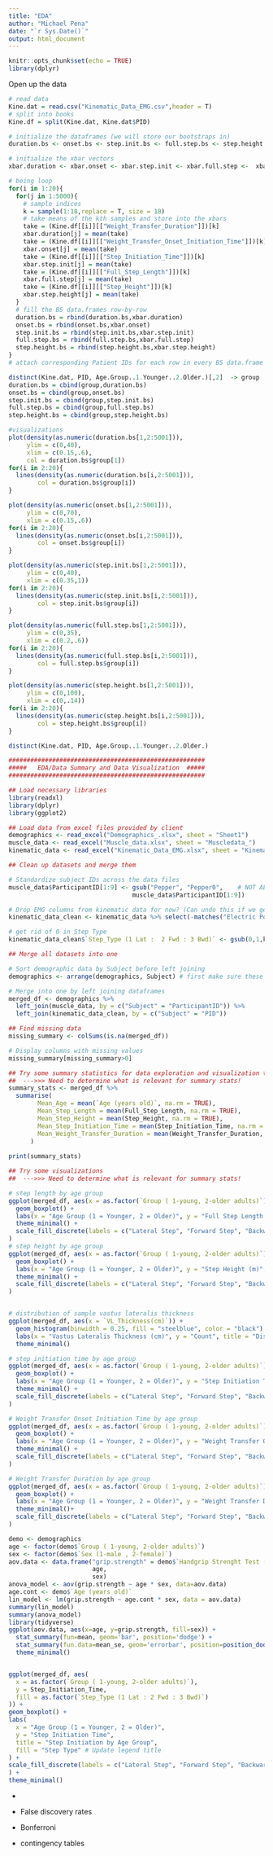 ```yaml
---
title: "EDA"
author: "Michael Pena"
date: "`r Sys.Date()`"
output: html_document
---
```


```r
knitr::opts_chunk$set(echo = TRUE)
library(dplyr)
```

Open up the data 

```r
# read data
Kine.dat = read.csv("Kinematic_Data_EMG.csv",header = T)
# split into books 
Kine.df = split(Kine.dat, Kine.dat$PID)

# initialize the dataframes (we will store our bootstraps in)
duration.bs <- onset.bs <- step.init.bs <- full.step.bs <- step.height.bs <-data.frame(NULL)

# initialize the xbar vectors
xbar.duration <- xbar.onset <- xbar.step.init <- xbar.full.step <-  xbar.step.height <- c()

# being loop
for(i in 1:20){
  for(j in 1:5000){
    # sample indices
    k = sample(1:18,replace = T, size = 18)
    # take means of the kth samples and store into the xbars
    take = (Kine.df[[i]][["Weight_Transfer_Duration"]])[k]
    xbar.duration[j] = mean(take)
    take = (Kine.df[[i]][["Weight_Transfer_Onset_Initiation_Time"]])[k]
    xbar.onset[j] = mean(take)
    take = (Kine.df[[i]][["Step_Initiation_Time"]])[k]
    xbar.step.init[j] = mean(take)
    take = (Kine.df[[i]][["Full_Step_Length"]])[k]
    xbar.full.step[j] = mean(take)
    take = (Kine.df[[i]][["Step_Height"]])[k]
    xbar.step.height[j] = mean(take)
  }
  # fill the BS data.frames row-by-row
  duration.bs = rbind(duration.bs,xbar.duration)
  onset.bs = rbind(onset.bs,xbar.onset)
  step.init.bs = rbind(step.init.bs,xbar.step.init)
  full.step.bs = rbind(full.step.bs,xbar.full.step)
  step.height.bs = rbind(step.height.bs,xbar.step.height)
}
# attach corresponding Patient IDs for each row in every BS data.frame

distinct(Kine.dat, PID, Age.Group..1.Younger..2.Older.)[,2]  -> group
duration.bs = cbind(group,duration.bs)
onset.bs = cbind(group,onset.bs)
step.init.bs = cbind(group,step.init.bs)
full.step.bs = cbind(group,full.step.bs)
step.height.bs = cbind(group,step.height.bs)
```


```r
#visualizations
plot(density(as.numeric(duration.bs[1,2:5001])),
     ylim = c(0,40),
     xlim = c(0.15,.6),
     col = duration.bs$group[1])
for(i in 2:20){
  lines(density(as.numeric(duration.bs[i,2:5001])),
        col = duration.bs$group[i])
}

plot(density(as.numeric(onset.bs[1,2:5001])),
     ylim = c(0,70),
     xlim = c(0.15,.6))
for(i in 2:20){
  lines(density(as.numeric(onset.bs[i,2:5001])),
        col = onset.bs$group[i])
}

plot(density(as.numeric(step.init.bs[1,2:5001])),
     ylim = c(0,40),
     xlim = c(0.35,1))
for(i in 2:20){
  lines(density(as.numeric(step.init.bs[i,2:5001])),
        col = step.init.bs$group[i])
}

plot(density(as.numeric(full.step.bs[1,2:5001])),
     ylim = c(0,35),
     xlim = c(0.2,.6))
for(i in 2:20){
  lines(density(as.numeric(full.step.bs[i,2:5001])),
        col = full.step.bs$group[i])
}

plot(density(as.numeric(step.height.bs[1,2:5001])),
     ylim = c(0,100),
     xlim = c(0,.14))
for(i in 2:20){
  lines(density(as.numeric(step.height.bs[i,2:5001])),
        col = step.height.bs$group[i])
}


```


```r
distinct(Kine.dat, PID, Age.Group..1.Younger..2.Older.)  
```

```r
######################################################
#####   EDA/Data Summary and Data Visualization  #####
######################################################

## Load necessary libraries
library(readxl)
library(dplyr)
library(ggplot2)

## Load data from excel files provided by client
demographics <- read_excel("Demographics_.xlsx", sheet = "Sheet1")
muscle_data <- read_excel("Muscle_data.xlsx", sheet = "Muscledata_")
kinematic_data <- read_excel("Kinematic_Data_EMG.xlsx", sheet = "Kinematic")
```


```r
## Clean up datasets and merge them

# Standardize subject IDs across the data files 
muscle_data$ParticipantID[1:9] <- gsub("Pepper", "Pepper0",    # NOT ALL NEED A LEADING 0
                                  muscle_data$ParticipantID[1:9])

# Drop EMG columns from kinematic data for now? (Can undo this if we get this data)
kinematic_data_clean <- kinematic_data %>% select(-matches("Electric Potential"))

# get rid of 0 in Step Type
kinematic_data_clean$`Step_Type (1 Lat :  2 Fwd : 3 Bwd)` <- gsub(0,1,kinematic_data_clean$`Step_Type (1 Lat :  2 Fwd : 3 Bwd)`)
```


```r
## Merge all datasets into one

# Sort demographic data by Subject before left joining
demographics <- arrange(demographics, Subject) # first make sure these are in order

# Merge into one by left joining dataframes
merged_df <- demographics %>% 
  left_join(muscle_data, by = c("Subject" = "ParticipantID")) %>%
  left_join(kinematic_data_clean, by = c("Subject" = "PID"))

## Find missing data
missing_summary <- colSums(is.na(merged_df))

# Display columns with missing values
missing_summary[missing_summary>0]
```


```r
## Try some summary statistics for data exploration and visualization to follow
##  --->>> Need to determine what is relevant for summary stats!
summary_stats <- merged_df %>%
  summarise(
        Mean_Age = mean(`Age (years old)`, na.rm = TRUE),
        Mean_Step_Length = mean(Full_Step_Length, na.rm = TRUE),
        Mean_Step_Height = mean(Step_Height, na.rm = TRUE),
        Mean_Step_Initiation_Time = mean(Step_Initiation_Time, na.rm = TRUE),
        Mean_Weight_Transfer_Duration = mean(Weight_Transfer_Duration, na.rm = TRUE)
      )
    
print(summary_stats)
```


```r
## Try some visualizations
##  --->>> Need to determine what is relevant for summary stats!

# step length by age group
ggplot(merged_df, aes(x = as.factor(`Group ( 1-young, 2-older adults)`), y = Full_Step_Length, fill = as.factor(`Step_Type (1 Lat :  2 Fwd : 3 Bwd)`))) +
  geom_boxplot() +
  labs(x = "Age Group (1 = Younger, 2 = Older)", y = "Full Step Length (m)", title = "Step Length by Age Group") +
  theme_minimal() +
  scale_fill_discrete(labels = c("Lateral Step", "Forward Step", "Backward Step") # Custom legend labels
) 
# step height by age group
ggplot(merged_df, aes(x = as.factor(`Group ( 1-young, 2-older adults)`), y = Step_Height, fill = as.factor(`Step_Type (1 Lat :  2 Fwd : 3 Bwd)`))) +
  geom_boxplot() +
  labs(x = "Age Group (1 = Younger, 2 = Older)", y = "Step Height (m)", title = "Step Height by Age Group") +
  theme_minimal() +
  scale_fill_discrete(labels = c("Lateral Step", "Forward Step", "Backward Step") # Custom legend labels
)


# distribution of sample vastus lateralis thickness
ggplot(merged_df, aes(x = `VL_Thickness(cm)`)) +
  geom_histogram(binwidth = 0.25, fill = "steelblue", color = "black") +
  labs(x = "Vastus Lateralis Thickness (cm)", y = "Count", title = "Distribution of VL Thickness") +
  theme_minimal()

# step initiation time by age group
ggplot(merged_df, aes(x = as.factor(`Group ( 1-young, 2-older adults)`) , y = Step_Initiation_Time, fill = as.factor(`Step_Type (1 Lat :  2 Fwd : 3 Bwd)`) )) +
  geom_boxplot() +
  labs(x = "Age Group (1 = Younger, 2 = Older)", y = "Step Initiation Time", title = "Step Initiation by Age Group") +
  theme_minimal() +
  scale_fill_discrete(labels = c("Lateral Step", "Forward Step", "Backward Step") # Custom legend labels
)

# Weight Transfer Onset Initiation Time by age group
ggplot(merged_df, aes(x = as.factor(`Group ( 1-young, 2-older adults)`), y = Weight_Transfer_Onset_Initiation_Time, fill = as.factor(`Step_Type (1 Lat :  2 Fwd : 3 Bwd)`))) +
  geom_boxplot() +
  labs(x = "Age Group (1 = Younger, 2 = Older)", y = "Weight Transfer Onset Initiation Time", title = "Weight Transfer Onset Initiation Time by Age Group") +
  theme_minimal() +
  scale_fill_discrete(labels = c("Lateral Step", "Forward Step", "Backward Step") # Custom legend labels
)

# Weight Transfer Duration by age group
ggplot(merged_df, aes(x = as.factor(`Group ( 1-young, 2-older adults)`), y = Weight_Transfer_Duration, fill = as.factor(`Step_Type (1 Lat :  2 Fwd : 3 Bwd)`))) +
  geom_boxplot() +
  labs(x = "Age Group (1 = Younger, 2 = Older)", y = "Weight Transfer Duration", title = "Weight Transfer Duration by Age Group") +
  theme_minimal()+
  scale_fill_discrete(labels = c("Lateral Step", "Forward Step", "Backward Step") # Custom legend labels
)
```


```r
demo <- demographics
age <- factor(demo$`Group ( 1-young, 2-older adults)`)
sex <- factor(demo$`Sex (1-male , 2-female)`)
aov.data <- data.frame("grip.strength" = demo$`Handgrip Strenght Test (kg.f)`,
                       age,
                       sex)
anova_model <- aov(grip.strength ~ age * sex, data=aov.data)
age.cont <- demo$`Age (years old)`
lin_model <- lm(grip.strength ~ age.cont * sex, data = aov.data)
summary(lin_model)
summary(anova_model)
library(tidyverse)
ggplot(aov.data, aes(x=age, y=grip.strength, fill=sex)) +
  stat_summary(fun=mean, geom='bar', position='dodge') +
  stat_summary(fun.data=mean_se, geom='errorbar', position=position_dodge(width = 0.9), width=0.2) +
  theme_minimal()
```

```r

```


```r
ggplot(merged_df, aes(
  x = as.factor(`Group ( 1-young, 2-older adults)`), 
  y = Step_Initiation_Time, 
  fill = as.factor(`Step_Type (1 Lat : 2 Fwd : 3 Bwd)`)
)) +
geom_boxplot() +
labs(
  x = "Age Group (1 = Younger, 2 = Older)", 
  y = "Step Initiation Time", 
  title = "Step Initiation by Age Group",
  fill = "Step Type" # Update legend title
) +
scale_fill_discrete(labels = c("Lateral Step", "Forward Step", "Backward Step") # Custom legend labels
) +
theme_minimal()
```



-
- False discovery rates
- Bonferroni

 + contingency tables